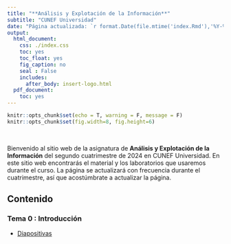 ```yaml
---
title: "**Análisis y Explotación de la Información**"
subtitle: "CUNEF Universidad"
date: "Página actualizada: `r format.Date(file.mtime('index.Rmd'),'%Y-%m-%d')`"
output:
  html_document:
    css: ./index.css
    toc: yes
    toc_float: yes
    fig_caption: no
    seal : False
    includes:
      after_body: insert-logo.html
  pdf_document:
    toc: yes
---
```



<div class="title-logo"></div>

```r
knitr::opts_chunk$set(echo = T, warning = F, message = F)
knitr::opts_chunk$set(fig.width=8, fig.height=6) 
```

<br />

Bienvenido al sitio web de la asignatura de **Análisis y Explotación de la Información** del segundo cuatrimestre de 2024 en CUNEF Universidad. En este sitio web encontrarás el material y los laboratorios que usaremos durante el curso. La página se actualizará con frecuencia durante el cuatrimestre, así que acostúmbrate a actualizar la página.

## **Contenido**

### Tema 0 : Introducción
  - [Diapositivas](./tema0/tema0.html)


<!--

### Tema 1 : Programación en R
  - [Diapositivas](./tema1/tema1.html)
  

  
### Tema 2 : Análisis Exploratorio de los Datos
- 2.1: Visualización de datos
  - [Diapositivas](./tema2/tema2-1.html)
 

- 2.2: Transformación de datos
  - [Diapositivas](./tema2/tema2-2.html)

 
- 2.3: Análisis Exploratorio de datos
  - [Diapositivas](./tema2/tema2-3.html)
 

### Tema 3 : Data Wrangling
  - 3.1: Importación de datos
    - [Diapositivas](./tema3/tema3-1.html)

  - 3.2: Organización de datos
    - [Diapositivas](./tema3/tema3-2.html)
    
  
  - 3.3: Transformación de datos
    - [Diapositivas](./tema3/tema3-3.html)



### Tema 4 : Modelización
  - [Diapositivas](./tema4/tema4.html)

  
### Tema 5 : Comunicación de Resultados
  - [Diapositivas](./tema5/tema5.html)


## **Laboratorios**


### Lab 01 - Programación en R 
  - [Ejercicios](./labs/lab1.html)

### Lab 02 - Visualización 
  - [Ejercicios](./labs/lab2.html)
  
### Lab 03 - Transformación
  - [Ejercicios](./labs/lab3.html)

### Lab 04 - Importación
  - [Ejercicios](./labs/lab4.html)

### Lab 05 - Data Wrangling
  - [Ejercicios](./labs/lab5.html)
  
### Lab 06 - Strings, Factores y Fechas
  - [Ejercicios](./labs/lab6.html)

### Lab 07 - Modelos
  - [Ejercicios](./labs/lab7.html)
  
-->
